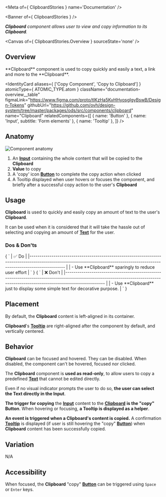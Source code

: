 
<Meta of={ ClipboardStories } name='Documentation' />

<Banner of={ ClipboardStories } />

_**Clipboard** component allows user to view and copy information to its **Clipboard**._

<Canvas of={ ClipboardStories.Overview } sourceState='none' />

## Overview

<div className="documentation-overview">
  <div>
    **Clipboard** component is used to copy quickly and easily a text, a link and more to the **Clipboard**.
  </div>

  <IdentityCard aliases={ ['Copy Component', 'Copy to Clipboard'] }
                atomicType={ ATOMIC_TYPE.atom }
                className="documentation-overview__table"
                figmaLink="https://www.figma.com/proto/tIKzHa5KvHHyosgIgyBswB/Design-Tokens"
                githubUrl="https://github.com/ovh/design-system/tree/master/packages/ods/src/components/clipboard"
                name="Clipboard"
                relatedComponents={[
                  { name: 'Button' },
                  { name: 'Input', subtitle: 'Form elements' },
                  { name: 'Tooltip' },
                ]} />
</div>

## Anatomy

![Component anatomy](components/clipboard/anatomy.png "Component anatomy")

1. An [**Input**](?path=/docs/ods-components-form-elements-input--documentation) containing the whole content that will be copied to the **Clipboard**
2. **Value** to copy
3. A 'copy' icon [**Button**](?path=/docs/ods-components-button--documentation) to complete the copy action when clicked
4. A Tooltip displayed when user hovers or focuses the component, and briefly after a successful copy action to the user's **Clipboard**

## Usage

**Clipboard** is used to quickly and easily copy an amount of text to the user's **Clipboard**.

It can be used when it is considered that it will take the hassle out of selecting and copying an amount of [**Text**](?path=/docs/ods-components-text--documentation) for the user.

### Dos & Don'ts

<Markdown className="documentation-do-table">
  { `
| ✅ Do                                                                                                                                                                           |
|------------------------------------------------------------------------------------------------------------------------------------------------------------------------------ |
| - Use **Clipboard** sparingly to reduce user effort                                                                                                                            |
` }
</Markdown>

<Markdown className="documentation-dont-table">
  { `
| ❌ Don't                                                                                                                                                                          |
|-------------------------------------------------------------------------------------------------------------------------------------------------------------------------------- |
| - Use **Clipboard** just to display some simple text for decorative purpose.                                                                                                     |
` }
</Markdown>

## Placement

By default, the **Clipboard** content is left-aligned in its container.

**Clipboard**'s [**Tooltip**](?path=/docs/ods-components-tooltip--documentation) are right-aligned after the component by default, and vertically centered.

## Behavior

**Clipboard** can be focused and hovered. They can be disabled.
When disabled, the component can't be hovered, focused nor clicked.

The **Clipboard** component is **used as read-only**, to allow users to copy a predefined [**Text**](?path=/docs/ods-components-text--documentation) that cannot be edited directly.

Even if no visual indicator prompts the user to do so, **the user can select the Text directly in the Input**.

**The trigger for copying** the [**Input**](?path=/docs/ods-components-form-elements-input--documentation) content to the [**Clipboard**](?path=/docs/ods-components-clipboard--documentation) **is the "copy" Button**.
When hovering or focusing, **a Tooltip is displayed as a helper**.

**An event is triggered when a Clipboard's content is copied.**
A confirmation [**Tooltip**](?path=/docs/ods-components-tooltip--documentation) is displayed (if user is still hovering the "copy" [**Button**](?path=/docs/ods-components-button--documentation)) when **Clipboard** content has been successfully copied.

## Variation

N/A

## Accessibility

When focused, the **Clipboard** "copy" [**Button**](?path=/docs/ods-components-button--documentation) can be triggered using `Space` or `Enter` keys.
